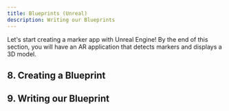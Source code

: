 ```yaml
---
title: Blueprints (Unreal)
description: Writing our Blueprints
---
```


Let's start creating a marker app with Unreal Engine! By the end of this section, you will have an AR application that detects markers and displays a 3D model. 

## 8. Creating a Blueprint 

## 9. Writing our Blueprint